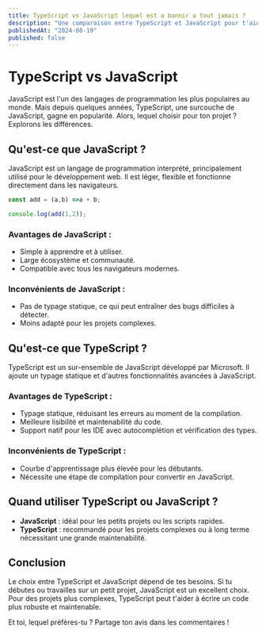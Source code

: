 ```yaml
---
title: TypeScript vs JavaScript lequel est a bannir a tout jamais ?
description: "Une comparaison entre TypeScript et JavaScript pour t'aider à choisir le bon outil pour tes projets."
publishedAt: "2024-08-19"
published: false
---
```


# TypeScript vs JavaScript

JavaScript est l'un des langages de programmation les plus populaires au monde. Mais depuis quelques années, TypeScript, une surcouche de JavaScript, gagne en popularité. Alors, lequel choisir pour ton projet ? Explorons les différences.

## Qu'est-ce que JavaScript ?

JavaScript est un langage de programmation interprété, principalement utilisé pour le développement web. Il est léger, flexible et fonctionne directement dans les navigateurs.


```js
const add = (a,b) =>a + b;

console.log(add(1,2));
```
### Avantages de JavaScript :
- Simple à apprendre et à utiliser.
- Large écosystème et communauté.
- Compatible avec tous les navigateurs modernes.

### Inconvénients de JavaScript :
- Pas de typage statique, ce qui peut entraîner des bugs difficiles à détecter.
- Moins adapté pour les projets complexes.

## Qu'est-ce que TypeScript ?

TypeScript est un sur-ensemble de JavaScript développé par Microsoft. Il ajoute un typage statique et d'autres fonctionnalités avancées à JavaScript.

### Avantages de TypeScript :
- Typage statique, réduisant les erreurs au moment de la compilation.
- Meilleure lisibilité et maintenabilité du code.
- Support natif pour les IDE avec autocomplétion et vérification des types.

### Inconvénients de TypeScript :
- Courbe d'apprentissage plus élevée pour les débutants.
- Nécessite une étape de compilation pour convertir en JavaScript.

## Quand utiliser TypeScript ou JavaScript ?

- **JavaScript** : idéal pour les petits projets ou les scripts rapides.
- **TypeScript** : recommandé pour les projets complexes ou à long terme nécessitant une grande maintenabilité.

## Conclusion

Le choix entre TypeScript et JavaScript dépend de tes besoins. Si tu débutes ou travailles sur un petit projet, JavaScript est un excellent choix. Pour des projets plus complexes, TypeScript peut t'aider à écrire un code plus robuste et maintenable.

Et toi, lequel préfères-tu ? Partage ton avis dans les commentaires !